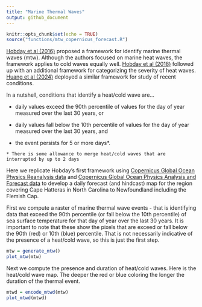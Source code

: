 ```yaml
---
title: "Marine Thermal Waves"
output: github_document
---
```


```r
knitr::opts_chunk$set(echo = TRUE)
source("functions/mtw_copernicus_forecast.R")
```

[Hobday et al (2016)](https://www.sciencedirect.com/science/article/abs/pii/S0079661116000057) proposed a framework for identify marine thermal waves (mtw).  Although the authors focused on marine heat waves, the framework applies to cold waves equally well. [Hobday et al (2018)](https://tos.org/oceanography/article/categorizing-and-naming-marine-heatwaves) followed up with an additional framework for categorizing the severity of heat waves.  [Huang et al (2024)](https://agupubs.onlinelibrary.wiley.com/doi/10.1029/2024GL108369) deployed a similar framework for study of recent conditions.


In a nutshell, conditions that identify a heat/cold wave are...

  + daily values exceed the 90th percentile of values for the day of year measured over the last 30 years, or
  
  + daily values fall below the 10th percentile of values for the day of year measured over the last 30 years, and 
  
  + the event persists for 5 or more days*.
  
  
```
* There is some allowance to merge heat/cold waves that are interrupted by up to 2 days
```

Here we replicate Hobday's first framework using  [Copernicus Global Ocean Physics Reanalysis data](https://data.marine.copernicus.eu/product/GLOBAL_MULTIYEAR_PHY_001_030/description) and [Copernicus Global Ocean Physics Analysis and Forecast data](https://data.marine.copernicus.eu/product/GLOBAL_ANALYSISFORECAST_PHY_001_024/description) to develop a daily forecast (and hindcast) map for the region covering Cape Hatteras in North Carolina to Newfoundland including the Flemish Cap. 

First we compute a raster of marine thermal wave events - that is identifying data that exceed the 90th percentile (or fall below the 10th percentile) of sea surface temperature for that day of year over the last 30 years. It is important to note that these show the pixels that are exceed or fall below the 90th (red) or 10th (blue) percentile.  That is not necessarily indicative of the presence of a heat/cold wave, so this is just the first step. 

```r
mtw = generate_mtw()
plot_mtw(mtw)
```

Next we compute the presence and duration of heat/cold waves.  Here is the heat/cold wave map.  The deeper the red or blue coloring the longer the duration of the thermal event. 

```r
mtwd = encode_mtwd(mtw)
plot_mtwd(mtwd)
```